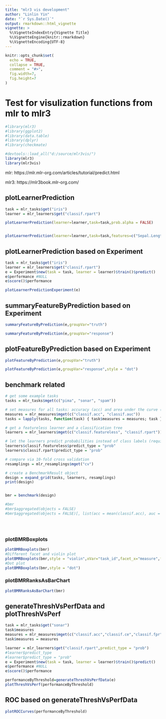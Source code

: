 ```yaml
---
title: "mlr3 vis development"
author: "Linlin Yin"
date: "`r Sys.Date()`"
output: rmarkdown::html_vignette
vignette: >
  %\VignetteIndexEntry{Vignette Title}
  %\VignetteEngine{knitr::rmarkdown}
  %\VignetteEncoding{UTF-8}
---
```


```r
knitr::opts_chunk$set(
  echo = TRUE,
  collapse = TRUE,
  comment = "#>",
  fig.width=7,
  fig.height=7
)
```

# Test for visulization functions from mlr to mlr3

```r
#library(mlr3)
#library(ggplot2)
#library(data.table)
#library(dplyr)
#library(checkmate)

#devtools::load_all("d:/source/mlr3vis/")
library(mlr3)
library(mlr3vis)

```

mlr: https://mlr.mlr-org.com/articles/tutorial/predict.html  

mlr3: https://mlr3book.mlr-org.com/  

## plotLearnerPrediction

```r

task = mlr_tasks$get("iris")
learner = mlr_learners$get("classif.rpart")

plotLearnerPrediction(learner=learner,task=task,prob.alpha = FALSE)


plotLearnerPrediction(learner=learner,task=task,features=c("Sepal.Length","Sepal.Width"))

```


## plotLearnerPrediction based on Experiment

```r

task = mlr_tasks$get("iris")
learner = mlr_learners$get("classif.rpart")
e = Experiment$new(task = task, learner = learner)$train()$predict()
e$performance #NULL
e$score()$performance

plotLearnerPredictionExperiment(e)

```

## summaryFeatureByPrediction based on Experiment
```r

summaryFeatureByPrediction(e,groupVar="truth")

summaryFeatureByPrediction(e,groupVar="response")

```


## plotFeatureByPrediction based on Experiment
```r

plotFeatureByPrediction(e,groupVar="truth")

plotFeatureByPrediction(e,groupVar="response",style = "dot")

```




## benchmark related
```r

# get some example tasks
tasks = mlr_tasks$mget(c("pima", "sonar", "spam"))

# set measures for all tasks: accuracy (acc) and area under the curve (auc)
measures = mlr_measures$mget(c("classif.acc", "classif.auc"))
tasks = lapply(tasks, function(task) { task$measures = measures; task })

# get a featureless learner and a classification tree
learners = mlr_learners$mget(c("classif.featureless", "classif.rpart"))

# let the learners predict probabilities instead of class labels (required for AUC measure)
learners$classif.featureless$predict_type = "prob"
learners$classif.rpart$predict_type = "prob"

# compare via 10-fold cross validation
resamplings = mlr_resamplings$mget("cv")

# create a BenchmarkResult object
design = expand_grid(tasks, learners, resamplings)
print(design)


bmr = benchmark(design)

#bmr
#bmr$aggregated(objects = FALSE)
#bmr$aggregated(objects = FALSE)[, list(acc = mean(classif.acc), auc = mean(classif.auc)), by = "learner_id"]





```

### plotBMRBoxplots
```r

plotBMRBoxplots(bmr)
#Different facet and violin plot
plotBMRBoxplots(bmr,style = "violin",xVar="task_id",facet_x="measure",facet_y="learner_id")
#Dot plot
plotBMRBoxplots(bmr,style = "dot")

```


### plotBMRRanksAsBarChart
```r
plotBMRRanksAsBarChart(bmr)
```

## generateThreshVsPerfData and plotThreshVsPerf

```r

task = mlr_tasks$get("sonar")
task$measures
measures = mlr_measures$mget(c("classif.acc","classif.ce","classif.fpr","classif.tpr"))
task$measures = measures

learner = mlr_learners$get("classif.rpart",predict_type = "prob")
#learner$predict_type
#learner$predict_type = "prob"
e = Experiment$new(task = task, learner = learner)$train()$predict()
e$performance #NULL
e$score()$performance

performanceByThreshold=generateThreshVsPerfData(e)
plotThreshVsPerf(performanceByThreshold)

```

## ROC based on generateThreshVsPerfData
```r

plotROCCurves(performanceByThreshold)

```

